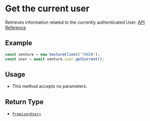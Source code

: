 # Get the current user

Retrieves information related to the currently authenticated User.
[API Reference](https://vercel.com/docs/rest-api/endpoints#get-the-user)

## Example

```js
const venture = new VentureClient('TOKEN');
const user = await venture.user.getCurrent();
```

## Usage

- This method accepts no parameters.

## Return Type

- [`Promise<User>`](/docs/types/user/User.mdx)
